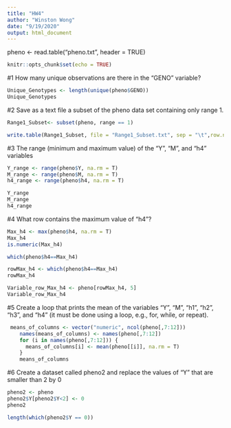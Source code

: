 ```yaml
---
title: "HW4"
author: "Winston Wong"
date: "9/19/2020"
output: html_document
---
```

pheno <- read.table("pheno.txt", header = TRUE)

```r
knitr::opts_chunk$set(echo = TRUE)
```

#1 How many unique observations are there in the “GENO” variable?
```r
Unique_Genotypes <- length(unique(pheno$GENO))
Unique_Genotypes

```

#2 Save as a text file a subset of the pheno data set containing only range 1.
```r
Range1_Subset<- subset(pheno, range == 1)

write.table(Range1_Subset, file = "Range1_Subset.txt", sep = "\t",row.names = TRUE)

```

#3 The range (minimum and maximum value) of the “Y”, “M”, and “h4” variables
```r
Y_range <- range(pheno$Y, na.rm = T)
M_range <- range(pheno$M, na.rm = T)
h4_range <- range(pheno$h4, na.rm = T)

Y_range
M_range
h4_range
```

#4 What row contains the maximum value of “h4”?
```r
Max_h4 <- max(pheno$h4, na.rm = T)
Max_h4
is.numeric(Max_h4)

which(pheno$h4==Max_h4)

rowMax_h4 <- which(pheno$h4==Max_h4)
rowMax_h4

Variable_row_Max_h4 <- pheno[rowMax_h4, 5]
Variable_row_Max_h4
```

#5 Create a loop that prints the mean of the variables “Y”, “M”, “h1”, “h2”, “h3”, and “h4” (it must be done using a loop, e.g., for, while, or repeat).

```r

 means_of_columns <- vector("numeric", ncol(pheno[,7:12]))
    names(means_of_columns) <- names(pheno[,7:12])
    for (i in names(pheno[,7:12])) {
      means_of_columns[i] <- mean(pheno[[i]], na.rm = T)
    }
    means_of_columns

```

#6 Create a dataset called pheno2 and replace the values of “Y” that are smaller than 2 by 0
```r
pheno2 <- pheno
pheno2$Y[pheno2$Y<2] <- 0
pheno2

length(which(pheno2$Y == 0))
```


